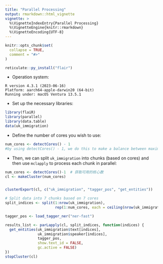 ```yaml
---
title: "Parallel Processing"
output: rmarkdown::html_vignette
vignette: >
  %\VignetteIndexEntry{Parallel Processing}
  %\VignetteEngine{knitr::rmarkdown}
  %\VignetteEncoding{UTF-8}
---
```


```r
knitr::opts_chunk$set(
  collapse = TRUE,
  comment = "#>"
)
```

```r
reticulate::py_install("flair")
```

- Operation system:

```
R version 4.3.1 (2023-06-16)
Platform: aarch64-apple-darwin20 (64-bit)
Running under: macOS Ventura 13.5.1
```

- Set up the necessary libraries:
```r
library(flaiR)
library(parallel)
library(data.table)
data(uk_immigration)
```

- Define the number of cores you wish to use:

```r
num_cores <- detectCores() - 1  
#by using detectCores() - 1, we do this to make a balance between maximizing the computation speed and ensuring that the machine remains responsive and efficient.
```

- Then, we can split `uk_immigration` into chunks (based on cores) and then use `mclapply` to process each chunk in parallel:
```r
num_cores <- detectCores()-1  # 获取可用的核心数
cl <- makeCluster(num_cores)


clusterExport(cl, c("uk_immigration", "tagger_pos", "get_entities"))

# Split data into 7 chunks based on 7 cores 
split_indices <- split(1:nrow(uk_immigration),
                       rep(1:num_cores, each = ceiling(nrow(uk_immigration) / num_cores)))

tagger_pos <- load_tagger_ner("ner-fast")

results_list <- parLapply(cl, split_indices, function(indices) {
  get_entities(uk_immigration$text[indices], 
               uk_immigration$speaker[indices], 
               tagger_pos,
               show.text_id = FALSE,
               gc.active = FALSE)
})
stopCluster(cl)

```

